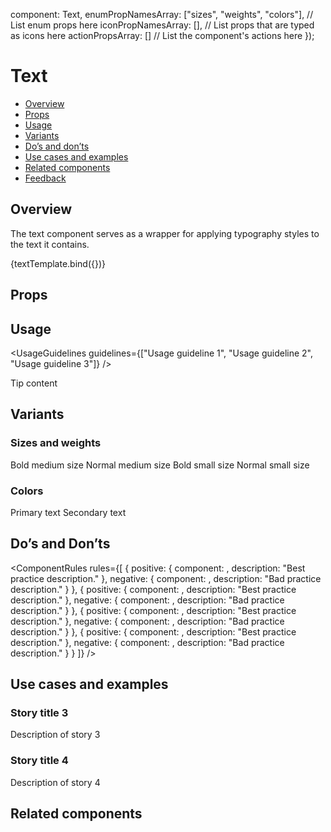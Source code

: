 
  component: Text,
  enumPropNamesArray: ["sizes", "weights", "colors"], // List enum props here
  iconPropNamesArray: [], // List props that are typed as icons here
  actionPropsArray: [] // List the component's actions here
});

<Meta title="Text/Text" component={Text} argTypes={metaSettings.argTypes} decorators={metaSettings.decorators} />

<!--- Component template -->


<!--- Component documentation -->

# Text

- [Overview](#overview)
- [Props](#props)
- [Usage](#usage)
- [Variants](#variants)
- [Do’s and don’ts](#dos-and-donts)
- [Use cases and examples](#use-cases-and-examples)
- [Related components](#related-components)
- [Feedback](#feedback)

## Overview

The text component serves as a wrapper for applying typography styles to the text it contains.

<Canvas>
  <Story name="Overview" args={{ children: "Text" }}>
    {textTemplate.bind({})}
  </Story>
</Canvas>

## Props

<ArgsTable story="Overview" />

## Usage

<UsageGuidelines guidelines={["Usage guideline 1", "Usage guideline 2", "Usage guideline 3"]} />

<Tip title="Not what you were looking for?">Tip content</Tip>

## Variants

### Sizes and weights

<Canvas>
  <Story name="Sizes and weights">
    <Text size={Text.sizes.MEDIUM} weight={Text.weights.BOLD}>
      Bold medium size
    </Text>
    <Text size={Text.sizes.MEDIUM} weight={Text.weights.NORMAL}>
      Normal medium size
    </Text>
    <Text size={Text.sizes.SMALL} weight={Text.weights.BOLD}>
      Bold small size
    </Text>
    <Text size={Text.sizes.MEDIUM} weight={Text.weights.NORMAL}>
      Normal small size
    </Text>
  </Story>
</Canvas>

### Colors

<Canvas>
  <Story name="Colors">
    <Text color={Text.colors.PRIMARY}>Primary text</Text>
    <Text color={Text.colors.SECONDARY}>Secondary text</Text>
  </Story>
</Canvas>

## Do’s and Don’ts

<ComponentRules
  rules={[
    {
      positive: {
        component: <Text />,
        description: "Best practice description."
      },
      negative: {
        component: <Text />,
        description: "Bad practice description."
      }
    },
    {
      positive: {
        component: <Text />,
        description: "Best practice description."
      },
      negative: {
        component: <Text />,
        description: "Bad practice description."
      }
    },
    {
      positive: {
        component: <Text />,
        description: "Best practice description."
      },
      negative: {
        component: <Text />,
        description: "Bad practice description."
      }
    },
    {
      positive: {
        component: <Text />,
        description: "Best practice description."
      },
      negative: {
        component: <Text />,
        description: "Bad practice description."
      }
    }
  ]}
/>

## Use cases and examples

### Story title 3

Description of story 3

<Canvas>
  <Story name="Story title 3">
    <Text />
    <Text />
  </Story>
</Canvas>

### Story title 4

Description of story 4

<Canvas>
  <Story name="Story title 4">
    <Text />
    <Text />
  </Story>
</Canvas>

## Related components

<RelatedComponents componentsNames={[]} />
